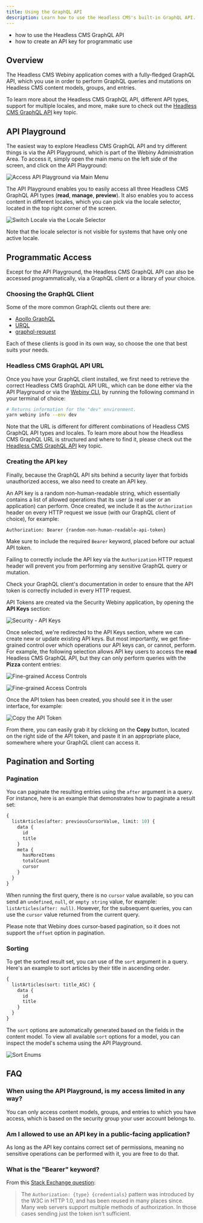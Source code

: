 ```yaml
---
title: Using the GraphQL API
description: Learn how to use the Headless CMS's built-in GraphQL API.
---
```



<Alert type="success" title="What you'll learn">

- how to use the Headless CMS GraphQL API
- how to create an API key for programmatic use

</Alert>

## Overview

The Headless CMS Webiny application comes with a fully-fledged GraphQL API, which you use in order to perform GraphQL queries and mutations on Headless CMS content models, groups, and entries.

<Alert type="info">

To learn more about the Headless CMS GraphQL API, different API types, support for multiple locales, and more, make sure to check out the [Headless CMS GraphQL API](./graphql-api) key topic.

</Alert>

## API Playground

The easiest way to explore Headless CMS GraphQL API and try different things is via the API Playground, which is part of the Webiny Administration Area. To access it, simply open the main menu on the left side of the screen, and click on the API Playground:

![Access API Playground via Main Menu](./assets/using-graphql-api/api_playground_from_main_menu.png)

The API Playground enables you to easily access all three Headless CMS GraphQL API types (**read**, **manage**, **preview**). It also enables you to access content in different locales, which you can pick via the locale selector, located in the top right corner of the screen.

![Switch Locale via the Locale Selector](./assets/using-graphql-api/api-playground-switch-locale.png)

<Alert type="info">

Note that the locale selector is not visible for systems that have only one active locale.

</Alert>

## Programmatic Access

Except for the API Playground, the Headless CMS GraphQL API can also be accessed programmatically, via a GraphQL client or a library of your choice.

### Choosing the GraphQL Client

Some of the more common GraphQL clients out there are:

- [Apollo GraphQL](https://www.apollographql.com/docs/react/)
- [URQL](https://formidable.com/open-source/urql/)
- [graphql-request](https://www.npmjs.com/package/graphql-request)

Each of these clients is good in its own way, so choose the one that best suits your needs.

### Headless CMS GraphQL API URL

Once you have your GraphQL client installed, we first need to retrieve the correct Headless CMS GraphQL API URL, which can be done either via the API Playground or via the [Webiny CLI](../../core-development-concepts/basics/webiny-cli), by running the following command in your terminal of choice:

```bash
# Returns information for the "dev" environment.
yarn webiny info --env dev
```

<Alert type="info">

Note that the URL is different for different combinations of Headless CMS GraphQL API types and locales. To learn more about how the Headless CMS GraphQL URL is structured and where to find it, please check out the [Headless CMS GraphQL API](./graphql-api#the-graphql-api-url-structure) key topic.

</Alert>

### Creating the API key

Finally, because the GraphQL API sits behind a security layer that forbids unauthorized access, we also need to create an API key.

An API key is a random non-human-readable string, which essentially contains a list of allowed operations that its user (a real user or an application) can perform. Once created, we include it as the `Authorization` header on every HTTP request we issue (with our GraphQL client of choice), for example:

```
Authorization: Bearer {random-non-human-readable-api-token}
```

<Alert type="info">

Make sure to include the required `Bearer` keyword, placed before our actual API token.

</Alert>

<Alert type="warning">

Failing to correctly include the API key via the `Authorization` HTTP request header will prevent you from performing any sensitive GraphQL query or mutation.

Check your GraphQL client's documentation in order to ensure that the API token is correctly included in every HTTP request.

</Alert>

API Tokens are created via the Security Webiny application, by opening the **API Keys** section:

![Security - API Keys](./assets/using-graphql-api/security-api-keys.png)

Once selected, we're redirected to the API Keys section, where we can create new or update existing API keys. But most importantly, we get fine-grained control over which operations our API keys can, or cannot, perform. For example, the following selection allows API key users to access the **read** Headless CMS GraphQL API, but they can only perform queries with the **Pizza** content entries:

![Fine-grained Access Controls](./assets/using-graphql-api/security-api-keys-form-1.png)

![Fine-grained Access Controls](./assets/using-graphql-api/security-api-keys-form-2.png)

Once the API token has been created, you should see it in the user interface, for example:

![Copy the API Token](./assets/using-graphql-api/api-token-value.png)

From there, you can easily grab it by clicking on the **Copy** button, located on the right side of the API token, and paste it in an appropriate place, somewhere where your GraphQL client can access it.

## Pagination and Sorting

### Pagination

You can paginate the resulting entries using the `after` argument in a query. For instance, here is an example that demonstrates how to paginate a result set:

```graphql
{
  listArticles(after: previousCursorValue, limit: 10) {
    data {
      id
      title
    }
    meta {
      hasMoreItems
      totalCount
      cursor
    }
  }
}
```

When running the first query, there is no `cursor` value available, so you can send an `undefined`, `null`, or `empty string` value, for example: `listArticles(after: null)`. However, for the subsequent queries, you can use the `cursor` value returned from the current query.

<Alert type="info">

Please note that Webiny does cursor-based pagination, so it does not support the `offset` option in pagination.

</Alert>


### Sorting

To get the sorted result set, you can use of the `sort` argument in a query.
Here's an example to sort articles by their title in ascending order.

```graphql
{
  listArticles(sort: title_ASC) {
    data {
      id
      title
    }
  }
}
```

The `sort` options are automatically generated based on the fields in the content model. To view all available `sort` options for a model, you can inspect the model's schema using the API Playground.

![Sort Enums](./assets/using-graphql-api/sort-enums.png)

## FAQ

### When using the API Playground, is my access limited in any way?

You can only access content models, groups, and entries to which you have access, which is based on the security group your user account belongs to.

### Am I allowed to use an API key in a public-facing application?

As long as the API key contains correct set of permissions, meaning no sensitive operations can be performed with it, you are free to do that.

### What is the "Bearer" keyword?

From this [Stack Exchange question](https://security.stackexchange.com/a/120244):

> The `Authorization: {type} {credentials}` pattern was introduced by the W3C in HTTP 1.0, and has been reused in many places since. Many web servers support multiple methods of authorization. In those cases sending just the token isn't sufficient.
